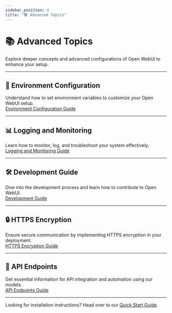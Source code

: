 ```yaml
---
sidebar_position: 4
title: "📚 Advanced Topics"
---
```


# 📚 Advanced Topics

Explore deeper concepts and advanced configurations of Open WebUI to enhance your setup.

---

## 🔧 Environment Configuration  
Understand how to set environment variables to customize your Open WebUI setup.  
[Environment Configuration Guide](/getting-started/advanced-topics/env-configuration)

---

## 📊 Logging and Monitoring  
Learn how to monitor, log, and troubleshoot your system effectively.  
[Logging and Monitoring Guide](/getting-started/advanced-topics/logging)

---

## 🛠️ Development Guide  
Dive into the development process and learn how to contribute to Open WebUI.  
[Development Guide](/getting-started/advanced-topics/development)

---

## 🔒 HTTPS Encryption  
Ensure secure communication by implementing HTTPS encryption in your deployment.  
[HTTPS Encryption Guide](/getting-started/advanced-topics/https-encryption)

---

## 🔗 API Endpoints  
Get essential information for API integration and automation using our models.  
[API Endpoints Guide](/getting-started/advanced-topics/api-endpoints)

---

Looking for installation instructions? Head over to our [Quick Start Guide](/getting-started/quick-start).  